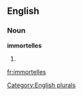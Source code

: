 ==English==

===Noun===
'''immortelles'''

# {{plural of|[[immortelle]]}}

[[Category:English plurals]]

[[fr:immortelles]]